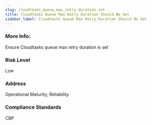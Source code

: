 ```yaml
---
slug: cloudtasks_queue_max_retry_duration_set
title: Cloudtasks Queue Max Retry Duration Should Be Set
sidebar_label: Cloudtasks Queue Max Retry Duration Should Be Set
---
```


### More Info:

Ensure Cloudtasks queue max retry duration is set

### Risk Level

Low

### Address

Operational Maturity, Reliability

### Compliance Standards

CBP

